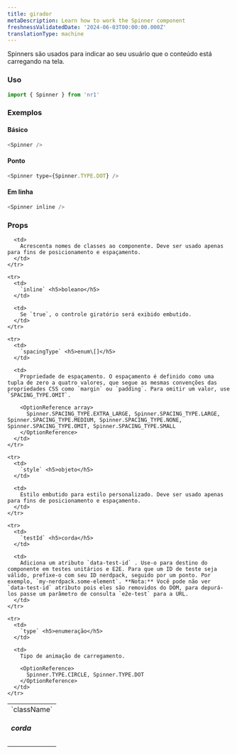 ```yaml
---
title: girador
metaDescription: Learn how to work the Spinner component
freshnessValidatedDate: '2024-06-03T00:00:00.000Z'
translationType: machine
---
```


Spinners são usados para indicar ao seu usuário que o conteúdo está carregando na tela.

### Uso

```js
import { Spinner } from 'nr1'
```

### Exemplos

#### Básico

```js
<Spinner />
```

#### Ponto

```js
<Spinner type={Spinner.TYPE.DOT} />
```

#### Em linha

```js
<Spinner inline />
```

### Props

<table>
  <tbody>
    <tr>
      <td>
        `className` <h5>corda</h5>
      </td>

      <td>
        Acrescenta nomes de classes ao componente. Deve ser usado apenas para fins de posicionamento e espaçamento.
      </td>
    </tr>

    <tr>
      <td>
        `inline` <h5>boleano</h5>
      </td>

      <td>
        Se `true`, o controle giratório será exibido embutido.
      </td>
    </tr>

    <tr>
      <td>
        `spacingType` <h5>enum\[]</h5>
      </td>

      <td>
        Propriedade de espaçamento. O espaçamento é definido como uma tupla de zero a quatro valores, que segue as mesmas convenções das propriedades CSS como `margin` ou `padding`. Para omitir um valor, use `SPACING_TYPE.OMIT`.

        <OptionReference array>
          Spinner.SPACING_TYPE.EXTRA_LARGE, Spinner.SPACING_TYPE.LARGE, Spinner.SPACING_TYPE.MEDIUM, Spinner.SPACING_TYPE.NONE, Spinner.SPACING_TYPE.OMIT, Spinner.SPACING_TYPE.SMALL
        </OptionReference>
      </td>
    </tr>

    <tr>
      <td>
        `style` <h5>objeto</h5>
      </td>

      <td>
        Estilo embutido para estilo personalizado. Deve ser usado apenas para fins de posicionamento e espaçamento.
      </td>
    </tr>

    <tr>
      <td>
        `testId` <h5>corda</h5>
      </td>

      <td>
        Adiciona um atributo `data-test-id` . Use-o para destino do componente em testes unitários e E2E. Para que um ID de teste seja válido, prefixe-o com seu ID nerdpack, seguido por um ponto. Por exemplo, `my-nerdpack.some-element`. **Nota:** Você pode não ver `data-test-id` atributo pois eles são removidos do DOM, para depurá-los passe um parâmetro de consulta `e2e-test` para a URL.
      </td>
    </tr>

    <tr>
      <td>
        `type` <h5>enumeração</h5>
      </td>

      <td>
        Tipo de animação de carregamento.

        <OptionReference>
          Spinner.TYPE.CIRCLE, Spinner.TYPE.DOT
        </OptionReference>
      </td>
    </tr>
  </tbody>
</table>